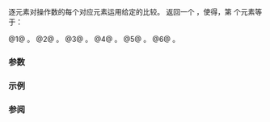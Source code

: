 {{cpp/experimental/simd/title|1=operator==,!=,&lt;,&lt;=,&gt;,&gt;=}}
{{cpp/experimental/simd/simd/navbar}}

{{dcl begin}}
{{dcl|num=1|since=parallelism_ts_2|1=
friend simd_mask operator==( const simd&amp; lhs, const simd&amp; rhs ) noexcept;
}}
{{dcl|num=2|since=parallelism_ts_2|1=
friend simd_mask operator!=( const simd&amp; lhs, const simd&amp; rhs ) noexcept;
}}
{{dcl|num=3|since=parallelism_ts_2|1=
friend simd_mask operator&lt;( const simd&amp; lhs, const simd&amp; rhs ) noexcept;
}}
{{dcl|num=4|since=parallelism_ts_2|1=
friend simd_mask operator&lt;=( const simd&amp; lhs, const simd&amp; rhs ) noexcept;
}}
{{dcl|num=5|since=parallelism_ts_2|1=
friend simd_mask operator&gt;( const simd&amp; lhs, const simd&amp; rhs ) noexcept;
}}
{{dcl|num=6|since=parallelism_ts_2|1=
friend simd_mask operator&gt;=( const simd&amp; lhs, const simd&amp; rhs ) noexcept;
}}
{{dcl end}}

逐元素对操作数的每个对应元素运用给定的比较。
返回一个 {{ltt|cpp/experimental/simd/simd_mask}}，使得{{simd_for_all_i}}，第 {{math|i}} 个元素等于：

@1@ {{c|1=lhs[i] == rhs[i]}}。
@2@ {{c|1=lhs[i] != rhs[i]}}。
@3@ {{c|1=lhs[i] &lt;  rhs[i]}}。
@4@ {{c|1=lhs[i] &lt;= rhs[i]}}。
@5@ {{c|1=lhs[i] &gt;  rhs[i]}}。
@6@ {{c|1=lhs[i] &gt;= rhs[i]}}。

===参数===
{{par begin}}
{{par|lhs|左操作数}}
{{par|rhs|右操作数}}
{{par end}}

===示例===
{{example
|code=
#include &lt;cassert&gt;
#include &lt;iostream&gt;
#include &lt;initializer_list&gt;
#include &lt;iterator&gt;

#include &lt;experimental/simd&gt;
namespace stdx = std::experimental;

int main()
{
    using V = stdx::fixed_size_simd&lt;int, 4&gt;;
    using M = stdx::fixed_size_simd_mask&lt;int, 4&gt;;

    auto assert_equivalence = [](M&amp;&amp; x, std::initializer_list&lt;int&gt;&amp;&amp; y)
    {
        for (decltype(M::size()) i{}; i != M::size(); ++i)
            assert(x[i] == std::cbegin(y)[i]);
    };

    V a{2}, b, c{3};
    b[0] = 1, b[1] = 2, b[2] = 3, b[3] = 4;

    // a == {2, 2, 2, 2}
    // b == {1, 2, 3, 4}
    // c == {3, 3, 3, 3}

    assert_equivalence(a == a, {1, 1, 1, 1});
    assert_equivalence(a == b, {0, 1, 0, 0});
    assert_equivalence(b == c, {0, 0, 1, 0});
    assert_equivalence(a == c, {0, 0, 0, 0});

    assert_equivalence(a != a, {0, 0, 0, 0});
    assert_equivalence(a != b, {1, 0, 1, 1});
    assert_equivalence(b != c, {1, 1, 0, 1});
    assert_equivalence(a != c, {1, 1, 1, 1});

    assert_equivalence(a &lt; a, {0, 0, 0, 0});
    assert_equivalence(a &lt; b, {0, 0, 1, 1});
    assert_equivalence(b &lt; c, {1, 1, 0, 0});
    assert_equivalence(a &lt; c, {1, 1, 1, 1});
}
}}

===参阅===
{{dsc begin}}
{{dsc inc|cpp/experimental/simd/dsc all_of}}
{{dsc inc|cpp/experimental/simd/dsc popcount}}
{{dsc inc|cpp/experimental/simd/dsc find_first_set}}
{{dsc inc|cpp/experimental/simd/dsc simd_mask}}
{{dsc end}}